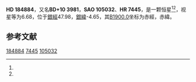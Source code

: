 {{Starbox begin
| name = HD 184884
}}
{{Starbox observe
| epoch = [[J2000.0|J2000.0]]
| constell = {{星座名待查}}<ref name=SIMBAD>{{cite web
 | url=http://simbad.u-strasbg.fr/simbad/sim-id?Ident=HR+7445
 | title =Pulsating variable Star
 | publisher=Centre de Données astronomiques de Strasbourg
 | work=SIMBAD
 | accessdate=2012-07-13}}</ref><ref name=DATA>{{cite web
 | url=http://vizier.u-strasbg.fr/viz-bin/VizieR-5?-out.add=.&-source=5050&-corr=PK=HR&-out.max=9999&HR=7445
 | title=VizieR Detailed Page
 | accessdate=2012-07-13
 | archive-date=2016-03-04
 | archive-url=https://web.archive.org/web/20160304194147/http://vizier.u-strasbg.fr/viz-bin/VizieR-5?-out.add=.&-source=5050&-corr=PK=HR&-out.max=9999&HR=7445
 | dead-url=no
 }}</ref>
| 星官 = 
| ra = {{RA|19|36|8}}<ref name=SIMBAD /><ref name=DATA />
| dec = {{DEC|+11|9|0}}<ref name=SIMBAD /><ref name=DATA />
| appmag_v = 6.68<ref name=SIMBAD /><ref name=DATA />
}}
{{Starbox character
| class = A3V<ref name=SIMBAD /><ref name=DATA />
| b-v = <ref name=SIMBAD /><ref name=DATA />
| u-b = <ref name=SIMBAD /><ref name=DATA />
| r-i = <ref name=SIMBAD /><ref name=DATA />
| variable = 
}}
{{Starbox astrometry
| radial_v = 
| prop_mo_ra = -5
| parallax = 
| p_error = 
}}
{{Starbox catalog
| names =BD+10 3981，[[SAO星表|SAO]] 105032，[[HD星表|HD]] 184884，[[HR星表|HR]] 7445}}
{{Starbox reference |Simbad=HR+7445}}
{{Starbox end}}

'''HD 184884'''，又名'''BD+10 3981'''，'''SAO 105032'''、'''HR 7445'''，是一颗恒星<ref name=SIMBAD /><ref name=DATA />，视星等为6.68，位于[[銀道座標系|銀經]]47.98，[[銀道座標系|銀緯]]-4.65，其[[B1900.0|B1900.0]]坐标为赤經{{RA|19|31|24.5}}，赤緯{{DEC|+10|-4.65|44}}。

== 参考文献 ==
{{reflist}}

{{star-stub}}

[[Category:HD和HDE天體|184884]]
[[Category:HR天體|7445]]
[[Category:SAO天體|105032]]